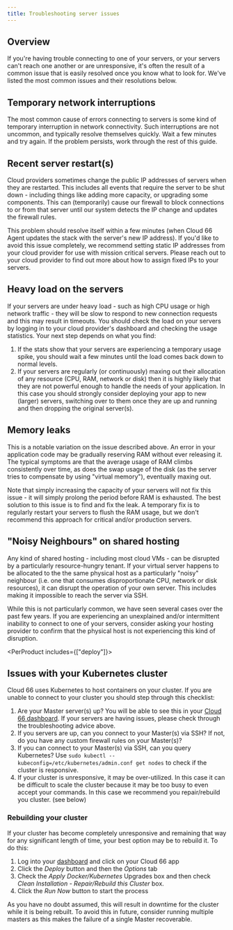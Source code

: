 ```yaml
---
title: Troubleshooting server issues
---
```


## Overview

If you're having trouble connecting to one of your servers, or your servers can't reach one another or are unresponsive, it's often the result of a common issue that is easily resolved once you know what to look for. We've listed the most common issues and their resolutions below.

## Temporary network interruptions

The most common cause of errors connecting to servers is some kind of temporary interruption in network connectivity. Such interruptions are not uncommon, and typically resolve themselves quickly. Wait a few minutes and try again. If the problem persists, work through the rest of this guide.

## Recent server restart(s)

Cloud providers sometimes change the public IP addresses of servers when they are restarted. This includes all events that require the server to be shut down - including things like adding more capacity, or upgrading some components. This can (temporarily) cause our firewall to block connections to or from that server until our system detects the IP change and updates the firewall rules. 

This problem should resolve itself within a few minutes (when Cloud 66 Agent updates the stack with the server's new IP address). If you'd like to avoid this issue completely, we recommend setting static IP addresses from your cloud provider for use with mission critical servers. Please reach out to your cloud provider to find out more about how to assign fixed IPs to your servers.

## Heavy load on the servers

If your servers are under heavy load - such as high CPU usage or high network traffic - they will be slow to respond to new connection requests and this may result in timeouts. You should check the load on your servers by logging in to your cloud provider's dashboard and checking the usage statistics. Your next step depends on what you find:

1. If the stats show that your servers are experiencing a temporary usage spike, you should wait a few minutes until the load comes back down to normal levels.
2. If your servers are regularly (or continuously) maxing out their allocation of any resource (CPU, RAM, network or disk) then it is highly likely that they are not powerful enough to handle the needs of your application. In this case you should strongly consider deploying your app to new (larger) servers, switching over to them once they are up and running and then dropping the original server(s).

## Memory leaks

This is a notable variation on the issue described above. An error in your application code may be gradually reserving RAM without ever releasing it. The typical symptoms are that the average usage of RAM climbs consistently over time, as does the swap usage of the disk (as the server tries to compensate by using "virtual memory"), eventually maxing out. 

Note that simply increasing the capacity of your servers will not fix this issue - it will simply prolong the period before RAM is exhausted. The best solution to this issue is to find and fix the leak. A temporary fix is to regularly restart your servers to flush the RAM usage, but we don't recommend this approach for critical and/or production servers.

## "Noisy Neighbours" on shared hosting

Any kind of shared hosting - including most cloud VMs - can be disrupted by a particularly resource-hungry tenant. If your virtual server happens to be allocated to the the same physical host as a particularly "noisy" neighbour (i.e. one that consumes disproportionate CPU, network or disk resources), it can disrupt the operation of your own server. This includes making it impossible to reach the server via SSH.

While this is not particularly common, we have seen several cases over the past few years. If you are experiencing an unexplained and/or intermittent inability to connect to one of your servers, consider asking your hosting provider to confirm that the physical host is not experiencing this kind of disruption.

<PerProduct includes={["deploy"]}>

## Issues with your Kubernetes cluster

Cloud 66 uses Kubernetes to host containers on your cluster. If you are unable to connect to your cluster you should step through this checklist:

1. Are your Master server(s) up? You will be able to see this in your [Cloud 66 dashboard](https://app.cloud66.com/dashboard). If your servers are having issues, please check through the troubleshooting advice above. 
2. If you servers are up, can you connect to your Master(s) via SSH? If not, do you have any custom firewall rules on your Master(s)?
3. If you can connect to your Master(s) via SSH, can you query Kubernetes? Use `sudo kubectl --kubeconfig=/etc/kubernetes/admin.conf get nodes` to check if the cluster is responsive. 
4. If your cluster is unresponsive, it may be over-utilized. In this case it can be difficult to scale the cluster because it may be too busy to even accept your commands. In this case we recommend you repair/rebuild you cluster. (see below)

### Rebuilding your cluster

If your cluster has become completely unresponsive and remaining that way for any significant length of time, your best option may be to rebuild it. To do this:

1. Log into your [dashboard](https://app.cloud66.com/dashboard) and click on your Cloud 66 app
2. Click the *Deploy* button and then the *Options* tab
3. Check the *Apply Docker/Kubernetes* Upgrades box and then check *Clean Installation - Repair/Rebuild this Cluster* box.
4. Click the *Run Now* button to start the process

As you have no doubt assumed, this will result in downtime for the cluster while it is being rebuilt. To avoid this in future, consider running multiple masters as this makes the failure of a single Master recoverable.
</PerProduct>